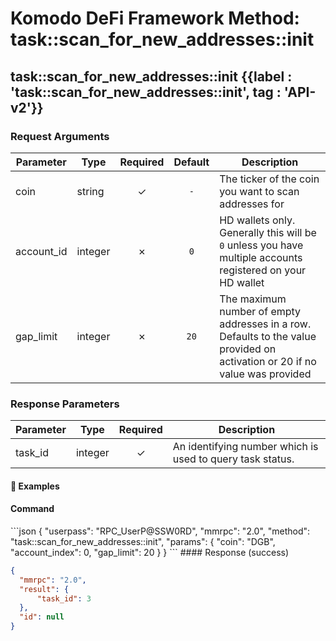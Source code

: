 
# Komodo DeFi Framework Method: task::scan\_for\_new\_addresses::init

## task::scan\_for\_new\_addresses::init  {{label : 'task::scan_for_new_addresses::init', tag : 'API-v2'}}

### Request Arguments

| Parameter   | Type    | Required | Default | Description                                                                                                                 |
| ----------- | ------- | :------: | :-----: | --------------------------------------------------------------------------------------------------------------------------- |
| coin        | string  |     ✓    |   `-`   | The ticker of the coin you want to scan addresses for                                                                       |
| account\_id | integer |     ✗    |   `0`   | HD wallets only. Generally this will be `0` unless you have multiple accounts registered on your HD wallet                  |
| gap\_limit  | integer |     ✗    |   `20`  | The maximum number of empty addresses in a row. Defaults to the value provided on activation or 20 if no value was provided |

### Response Parameters

| Parameter | Type    | Required | Description                                               |
| --------- | ------- | :------: | --------------------------------------------------------- |
| task\_id  | integer |     ✓    | An identifying number which is used to query task status. |

#### 📌 Examples

#### Command

<CodeGroup title="task::scan_for_new_addresses::init" tag="POST" label="task::scan_for_new_addresses::init" mm2MethodDecorate="true">
  ```json
  {
    "userpass": "RPC_UserP@SSW0RD",
    "mmrpc": "2.0",
    "method": "task::scan_for_new_addresses::init",
    "params": {
      "coin": "DGB",
      "account_index": 0,
      "gap_limit": 20
    }
  }
  ```
</CodeGroup>

<CollapsibleSection expandedText="Hide Response" collapsedText="Show Response">
  #### Response (success)

  ```json
  {
    "mmrpc": "2.0",
    "result": {
        "task_id": 3
    },
    "id": null
  }
  ```
</CollapsibleSection>

